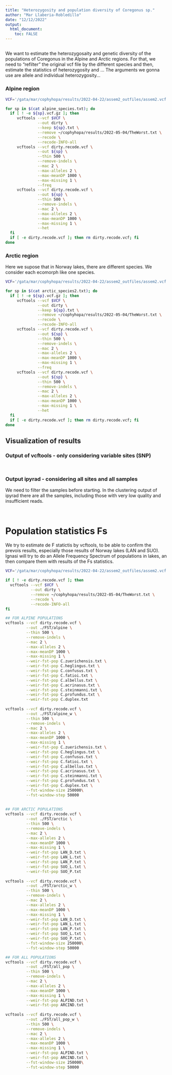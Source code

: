```yaml
---
title: "Heterozygosity and population diversity of Coregonus sp."
author: "Mar Llaberia-Robledillo"
date: "12/12/2022"
output: 
  html_document:
    toc: FALSE
---
```


## 

We want to estimate the heterozygosaity and genetic diversity of the populations of Coregonus in the Alpine and Arctic regions. 
For that, we need to "refilter" the original vcf file by the different species and then, estimate the statistics of 
heterozygosity and ...
The arguments we gonna use are allele and individual heterozygosity...

### Alpine region 

```bash
VCF='/gata/mar/cophyhopa/results/2022-04-22/assem2_outfiles/assem2.vcf'

for sp in $(cat alpine_species.txt); do
  if [ ! -e ${sp}.vcf.gz ]; then
     vcftools --vcf $VCF \
              --out dirty \
              --keep ${sp}.txt \
              --remove ~/cophyhopa/results/2022-05-04/TheWorst.txt \
              --recode \
              --recode-INFO-all
     vcftools --vcf dirty.recode.vcf \
              --out ${sp} \
              --thin 500 \
              --remove-indels \
              --mac 2 \
              --max-alleles 2 \
              --max-meanDP 1000 \
              --max-missing 1 \
              --freq
     vcftools --vcf dirty.recode.vcf \
              --out ${sp} \
              --thin 500 \
              --remove-indels \
              --mac 2 \
              --max-alleles 2 \
              --max-meanDP 1000 \
              --max-missing 1 \
              --het
  fi
  if [ -e dirty.recode.vcf ]; then rm dirty.recode.vcf; fi
done
```


### Arctic region 
Here we supose that in Norway lakes, there are different species. We consider each ecomorph like one species. 

```bash
VCF='/gata/mar/cophyhopa/results/2022-04-22/assem2_outfiles/assem2.vcf'

for sp in $(cat arctic_species2.txt); do
  if [ ! -e ${sp}.vcf.gz ]; then
     vcftools --vcf $VCF \
              --out dirty \
              --keep ${sp}.txt \
              --remove ~/cophyhopa/results/2022-05-04/TheWorst.txt \
              --recode \
              --recode-INFO-all
     vcftools --vcf dirty.recode.vcf \
              --out ${sp} \
              --thin 500 \
              --remove-indels \
              --mac 2 \
              --max-alleles 2 \
              --max-meanDP 1000 \
              --max-missing 1 \
              --freq
     vcftools --vcf dirty.recode.vcf \
              --out ${sp} \
              --thin 500 \
              --remove-indels \
              --mac 2 \
              --max-alleles 2 \
              --max-meanDP 1000 \
              --max-missing 1 \
              --het 
  fi
  if [ -e dirty.recode.vcf ]; then rm dirty.recode.vcf; fi
done
```


## Visualization of results 

### Output of vcftools - only considering variable sites (SNP)

```r

```

```r

```

### Output ipyrad - considering all sites and all samples 

We need to filter the samples before starting. In the clustering output of ipyrad there are all the samples, including those with very low 
quality and insufficient reads.

```r

```

```r

```


# Population statistics Fs

We try to estimate de F statictis by vcftools, to be able to confirm the prevois results, especially
those results of Norway lakes (LAN and SUO). Ignasi will try to do an Allele Frequency Spectrum of 
populations in lakes, an then compare them with results of the Fs statistics. 

```bash
VCF='/gata/mar/cophyhopa/results/2022-04-22/assem2_outfiles/assem2.vcf'

if [ ! -e dirty.recode.vcf ]; then
  vcftools --vcf $VCF \
           --out dirty \
           --remove ~/cophyhopa/results/2022-05-04/TheWorst.txt \
           --recode \
           --recode-INFO-all
fi

## FOR ALPINE POPULATIONS
vcftools --vcf dirty.recode.vcf \
         --out ./FST/alpine \
         --thin 500 \
         --remove-indels \
         --mac 2 \
         --max-alleles 2 \
         --max-meanDP 1000 \
         --max-missing 1 \
         --weir-fst-pop C.zuerichensis.txt \
         --weir-fst-pop C.heglingus.txt \
         --weir-fst-pop C.confusus.txt \
         --weir-fst-pop C.fatioi.txt \
         --weir-fst-pop C.albellus.txt \
         --weir-fst-pop C.acrinasus.txt \
         --weir-fst-pop C.steinmanni.txt \
         --weir-fst-pop C.profundus.txt \
         --weir-fst-pop C.duplex.txt
         
vcftools --vcf dirty.recode.vcf \
         --out ./FST/alpine_w \
         --thin 500 \
         --remove-indels \
         --mac 2 \
         --max-alleles 2 \
         --max-meanDP 1000 \
         --max-missing 1 \
         --weir-fst-pop C.zuerichensis.txt \
         --weir-fst-pop C.heglingus.txt \
         --weir-fst-pop C.confusus.txt \
         --weir-fst-pop C.fatioi.txt \
         --weir-fst-pop C.albellus.txt \
         --weir-fst-pop C.acrinasus.txt \
         --weir-fst-pop C.steinmanni.txt \
         --weir-fst-pop C.profundus.txt \
         --weir-fst-pop C.duplex.txt \
         --fst-window-size 250000\
         --fst-window-step 50000
         
         
## FOR ARCTIC POPULATIONS
vcftools --vcf dirty.recode.vcf \
         --out ./FST/arctic \
         --thin 500 \
         --remove-indels \
         --mac 2 \
         --max-alleles 2 \
         --max-meanDP 1000 \
         --max-missing 1 \
         --weir-fst-pop LAN_D.txt \
         --weir-fst-pop LAN_L.txt \
         --weir-fst-pop LAN_P.txt \
         --weir-fst-pop SUO_L.txt \
         --weir-fst-pop SUO_P.txt
         
vcftools --vcf dirty.recode.vcf \
         --out ./FST/arctic_w \
         --thin 500 \
         --remove-indels \
         --mac 2 \
         --max-alleles 2 \
         --max-meanDP 1000 \
         --max-missing 1 \
         --weir-fst-pop LAN_D.txt \
         --weir-fst-pop LAN_L.txt \
         --weir-fst-pop LAN_P.txt \
         --weir-fst-pop SUO_L.txt \
         --weir-fst-pop SUO_P.txt \
         --fst-window-size 250000\
         --fst-window-step 50000

## FOR ALL POPULATIONS
vcftools --vcf dirty.recode.vcf \
         --out ./FST/all_pop \
         --thin 500 \
         --remove-indels \
         --mac 2 \
         --max-alleles 2 \
         --max-meanDP 1000 \
         --max-missing 1 \
         --weir-fst-pop ALPIND.txt \
         --weir-fst-pop ARCIND.txt
         
vcftools --vcf dirty.recode.vcf \
         --out ./FST/all_pop_w \
         --thin 500 \
         --remove-indels \
         --mac 2 \
         --max-alleles 2 \
         --max-meanDP 1000 \
         --max-missing 1 \
         --weir-fst-pop ALPIND.txt \
         --weir-fst-pop ARCIND.txt \
         --fst-window-size 250000\
         --fst-window-step 50000
         
         


```


